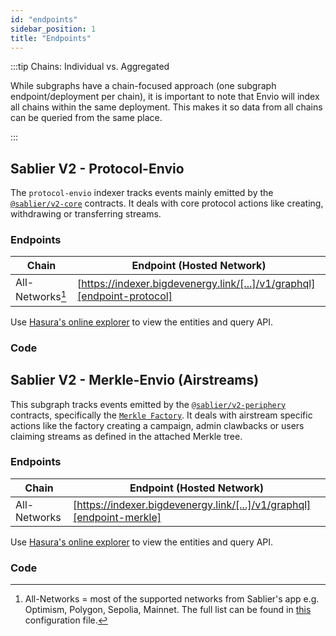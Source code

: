 ```yaml
---
id: "endpoints"
sidebar_position: 1
title: "Endpoints"
---
```



:::tip Chains: Individual vs. Aggregated

While subgraphs have a chain-focused approach (one subgraph endpoint/deployment per chain), it is important to note that
Envio will index all chains within the same deployment. This makes it so data from all chains can be queried from the
same place.

:::

## Sablier V2 - Protocol-Envio

The `protocol-envio` indexer tracks events mainly emitted by the
[`@sablier/v2-core`](/contracts/v2/reference/overview#core) contracts. It deals with core protocol actions like
creating, withdrawing or transferring streams.

### Endpoints

| Chain            | Endpoint (Hosted Network)                                               |
| ---------------- | ----------------------------------------------------------------------- |
| All-Networks[^1] | [https://indexer.bigdevenergy.link/[...]/v1/graphql][endpoint-protocol] |

Use [Hasura's online explorer](https://cloud.hasura.io/public/graphiql?) to view the entities and query API.

### Code

<LinkPreview
  href="https://github.com/sablier-labs/v2-subgraphs/tree/main/apps/protocol-envio"
  icon="github"
  subtitle="Github - sablier-labs/v2-subgraphs"
  title="Sablier V2 protocol subgraph (Envio)"
/>

## Sablier V2 - Merkle-Envio (Airstreams)

This subgraph tracks events emitted by the [`@sablier/v2-periphery`](/contracts/v2/reference/overview#periphery)
contracts, specifically the
[`Merkle Factory`](/contracts/v2/reference/periphery/contract.SablierV2MerkleStreamerFactory). It deals with airstream
specific actions like the factory creating a campaign, admin clawbacks or users claiming streams as defined in the
attached Merkle tree.

[endpoint-protocol]: https://indexer.bigdevenergy.link/9e37ca4/v1/graphql

### Endpoints

| Chain        | Endpoint (Hosted Network)                                             |
| ------------ | --------------------------------------------------------------------- |
| All-Networks | [https://indexer.bigdevenergy.link/[...]/v1/graphql][endpoint-merkle] |

Use [Hasura's online explorer](https://cloud.hasura.io/public/graphiql?) to view the entities and query API.

[endpoint-merkle]: https://indexer.bigdevenergy.link/508d217/v1/graphql

### Code

<LinkPreview
  href="https://github.com/sablier-labs/v2-subgraphs/tree/main/apps/protocol"
  icon="github"
  subtitle="Github - sablier-labs/v2-subgraphs"
  title="Sablier V2 protocol subgraph (The Graph)"
/>

[^1]:
    All-Networks = most of the supported networks from Sablier's app e.g. Optimism, Polygon, Sepolia, Mainnet. The full
    list can be found in
    [this](https://github.com/sablier-labs/v2-subgraphs/blob/main/apps/protocol-envio/src/constants/chains/index.ts)
    configuration file.
